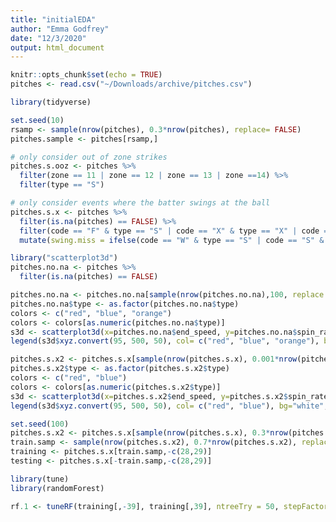 ```yaml
---
title: "initialEDA"
author: "Emma Godfrey"
date: "12/3/2020"
output: html_document
---
```


```r
knitr::opts_chunk$set(echo = TRUE)
pitches <- read.csv("~/Downloads/archive/pitches.csv")
```
```r
library(tidyverse)
```

```r
set.seed(10)
rsamp <- sample(nrow(pitches), 0.3*nrow(pitches), replace= FALSE)
pitches.sample <- pitches[rsamp,]

# only consider out of zone strikes
pitches.s.ooz <- pitches %>% 
  filter(zone == 11 | zone == 12 | zone == 13 | zone ==14) %>% 
  filter(type == "S")

# only consider events where the batter swings at the ball
pitches.s.x <- pitches %>% 
  filter(is.na(pitches) == FALSE) %>% 
  filter(code == "F" & type == "S" | code == "X" & type == "X" | code == "W" & type == "S" | code == "S" & type == "S") %>%
  mutate(swing.miss = ifelse(code == "W" & type == "S" | code == "S" & type == "S", 1,0))

```
```r
library("scatterplot3d")
pitches.no.na <- pitches %>% 
  filter(is.na(pitches) == FALSE)

pitches.no.na <- pitches.no.na[sample(nrow(pitches.no.na),100, replace = FALSE),]
pitches.no.na$type <- as.factor(pitches.no.na$type)
colors <- c("red", "blue", "orange")
colors <- colors[as.numeric(pitches.no.na$type)]
s3d <- scatterplot3d(x=pitches.no.na$end_speed, y=pitches.no.na$spin_rate, z= pitches.no.na$spin_dir, pch= 16, color = colors, main = "End speed, spin rate, and spin direction to predict pitch outcome", xlab = "Pitch End Speed (MPH)", zlab = "Spin Direction (degrees)", ylab = "Spin Rate (RPM)")
legend(s3d$xyz.convert(95, 500, 50), col= c("red", "blue", "orange"), bg="white", lty=c(1,1), lwd=2, yjust=0, legend = c("ball", "strike", "in play"), cex = 0.5)
```

```r
pitches.s.x2 <- pitches.s.x[sample(nrow(pitches.s.x), 0.001*nrow(pitches.s.x), replace = FALSE),]
pitches.s.x2$type <- as.factor(pitches.s.x2$type)
colors <- c("red", "blue")
colors <- colors[as.numeric(pitches.s.x2$type)]
s3d <- scatterplot3d(x=pitches.s.x2$end_speed, y=pitches.s.x2$spin_rate, z= pitches.s.x2$spin_dir, pch= 16, color = colors, main = "End speed, spin rate, and spin direction to predict pitch outcome", xlab = "Pitch End Speed (MPH)", zlab = "Spin Direction (degrees)", ylab = "Spin Rate (RPM)")
legend(s3d$xyz.convert(95, 500, 50), col= c("red", "blue"), bg="white", lty=c(1,1), lwd=2, yjust=0, legend = c("Swing and miss","Swing and hit"), cex = 0.5)
```
```r
set.seed(100)
pitches.s.x2 <- pitches.s.x[sample(nrow(pitches.s.x), 0.3*nrow(pitches.s.x), replace = FALSE),]
train.samp <- sample(nrow(pitches.s.x2), 0.7*nrow(pitches.s.x2), replace = FALSE)
training <- pitches.s.x[train.samp,-c(28,29)]
testing <- pitches.s.x[-train.samp,-c(28,29)]
```

```r
library(tune)
library(randomForest)

rf.1 <- tuneRF(training[,-39], training[,39], ntreeTry = 50, stepFactor = 1.5)
```

